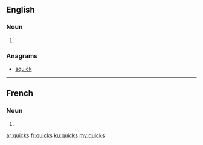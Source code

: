 ==English==

===Noun===
{{head|en|plural}}

# {{plural of|quick|lang=en}}

===Anagrams===
* [[squick#English|squick]]

----

==French==

===Noun===
{{head|fr|plural|g=m-p}}

# {{plural of|quick|lang=fr}}

[[ar:quicks]]
[[fr:quicks]]
[[ku:quicks]]
[[my:quicks]]